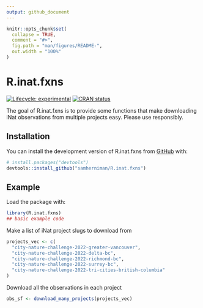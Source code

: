 ```yaml
---
output: github_document
---
```


<!-- README.md is generated from README.Rmd. Please edit that file -->

```r
knitr::opts_chunk$set(
  collapse = TRUE,
  comment = "#>",
  fig.path = "man/figures/README-",
  out.width = "100%"
)
```

# R.inat.fxns

<!-- badges: start -->
[![Lifecycle: experimental](https://img.shields.io/badge/lifecycle-experimental-orange.svg)](https://lifecycle.r-lib.org/articles/stages.html#experimental)
[![CRAN status](https://www.r-pkg.org/badges/version/R.inat.fxns)](https://CRAN.R-project.org/package=R.inat.fxns)
<!-- badges: end -->

The goal of R.inat.fxns is to provide some functions that make downloading iNat observations from multiple projects easy. Please use responsibly.

## Installation

You can install the development version of R.inat.fxns from [GitHub](https://github.com/) with:

``` r
# install.packages("devtools")
devtools::install_github("samherniman/R.inat.fxns")
```

## Example

Load the package with:

```r
library(R.inat.fxns)
## basic example code
```

Make a list of iNat project slugs to download from

```r
projects_vec <- c(
  "city-nature-challenge-2022-greater-vancouver", 
  "city-nature-challenge-2022-delta-bc",
  "city-nature-challenge-2022-richmond-bc",
  "city-nature-challenge-2022-surrey-bc",
  "city-nature-challenge-2022-tri-cities-british-columbia"
)
```

Download all the observations in each project

```r
obs_sf <- download_many_projects(projects_vec)
```



